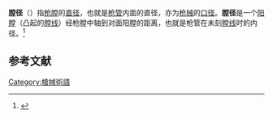 '''膛径'''（{{lang-en|Bore diameter}}）指[[枪膛|枪膛]]的[[直径|直径]]，也就是[[枪管|枪管]]内面的直径，亦为[[枪械|枪械]]的[[口徑_(火器)|口径]]。'''膛径'''是一个[[膛线|阳膛]]（凸起的[[膛线|膛线]]）经枪膛中轴到对面阳膛的距离，也就是枪管在未刻[[膛线|膛线]]时的内径。<ref>{{Cite book |last=Carter |first=Greg Lee |title=Guns in American Society: An Encyclopedia |year=2002 |publisher=ABC-CLIO |location=Santa Barbara, Calif.; Oxford |isbn=978-1-57607-268-4 |page=361}}</ref>

==参考文献==
{{reflist}}
{{槍械小作品}}
[[Category:槍械術語|Category:槍械術語]]